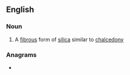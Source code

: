 ==English==

===Noun===
{{en-noun}}

# {{lb|en|mineral}} A [[fibrous]] form of [[silica]] similar to [[chalcedony]]

===Anagrams===
* {{anagrams|en|quantizer}}